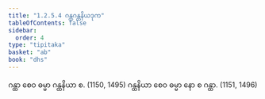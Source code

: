 ```yaml
---
title: "1.2.5.4 ဂန္ထဂန္ထနိယဒုက"
tableOfContents: false
sidebar:
  order: 4
type: "tipitaka"
basket: "ab"
book: "dhs"
---
```



<DynamicBreadcrumb />

<Division number="51" book="dhs">

<Paragraph number="129" book="dhs">
ဂန္ထာ စေဝ ဓမ္မာ ဂန္ထနိယာ စ. (<Emphasis>1150, 1495</Emphasis>)
</Paragraph>

<Paragraph number="130" book="dhs">
ဂန္ထနိယာ စေဝ ဓမ္မာ နော စ ဂန္ထာ. (<Emphasis>1151, 1496</Emphasis>)
</Paragraph>
</Division>
